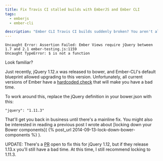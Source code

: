 ```yaml
---
title: Fix Travis CI stalled builds with EmberJS and Ember CLI
tags:
  - emberjs
  - ember-cli

description: "Ember CLI Travis CI builds suddenly broken? You aren't alone. Here's how to work around it."
---
```


    Uncaught Error: Assertion Failed: Ember Views require jQuery between 1.7 and 2.1 ember-testing.js:1159
    Uncaught TypeError: $ is not a function

Look familiar?

Just recently, jQuery 1.12.x was released to bower, and Ember-CLI's default blueprint allowed upgrading to this version.
Unfortunately, all current versions of Ember have a
[hardcoded check](https://github.com/emberjs/ember.js/blob/1a2cd166a86219717a0cde1df4dab497d8dda3e3/packages/ember-views/lib/system/jquery.js#L16-L19)
that will make you have a bad time.

To work around this, replace the jQuery definition in your bower.json with this:

    "jquery": "1.11.3"

That'll get you back in business until there's a mainline fix. You might also be interested in reading a previous post I
wrote about [locking down your Bower components]( {% post_url 2014-09-13-lock-down-bower-components %} ).

UPDATE: There's a [PR](https://github.com/emberjs/ember.js/pull/12787) open to fix this for jQuery 1.12, but if they
release 1.13.x you'll still have a bad time. At this time, I still recommend locking to 1.11.3.
